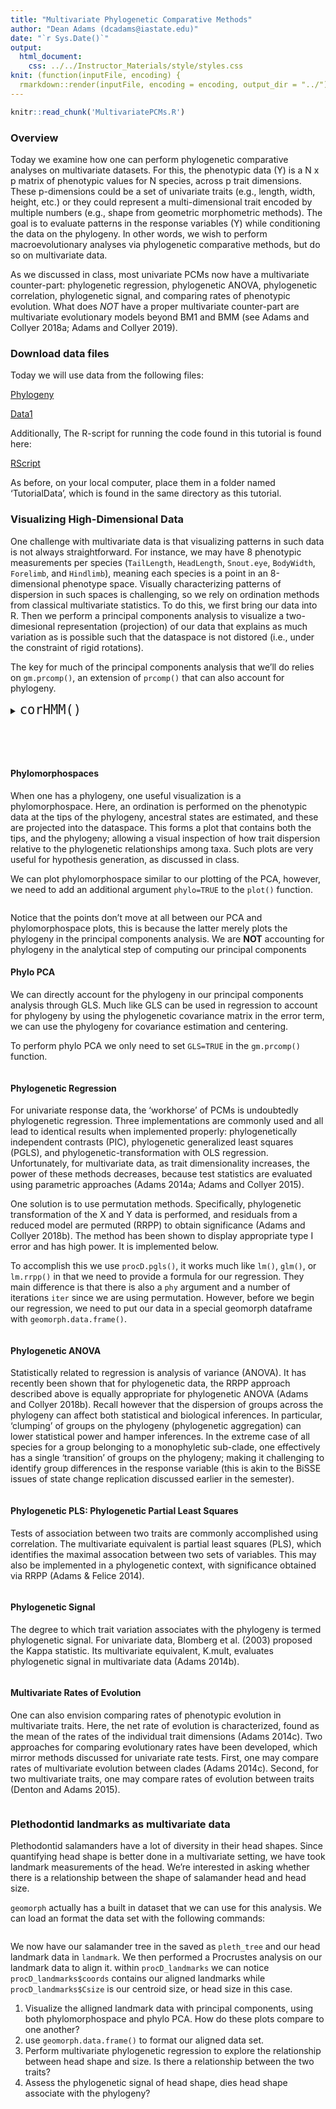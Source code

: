 ```yaml
---
title: "Multivariate Phylogenetic Comparative Methods"
author: "Dean Adams (dcadams@iastate.edu)"
date: "`r Sys.Date()`"
output: 
  html_document:
    css: ../../Instructor_Materials/style/styles.css
knit: (function(inputFile, encoding) {
  rmarkdown::render(inputFile, encoding = encoding, output_dir = "../") })
---
```




```r

knitr::read_chunk('MultivariatePCMs.R')

```



### **Overview**
Today we examine how one can perform phylogenetic comparative analyses on multivariate datasets. For this, the phenotypic data (Y) is a N x p matrix of phenotypic values for N species, across p trait dimensions. These p-dimensions could be a set of univariate traits (e.g., length, width, height, etc.) or they could represent a multi-dimensional trait encoded by multiple numbers (e.g., shape from geometric morphometric methods). The goal is to evaluate patterns in the response variables (Y) while conditioning the data on the phylogeny. In other words, we wish to perform macroevolutionary analyses via phylogenetic comparative methods, but do so on multivariate data. 

As we discussed in class, most univariate PCMs now have a multivariate counter-part: phylogenetic regression, phylogenetic ANOVA, phylogenetic correlation, phylogenetic signal, and comparing rates of phenotypic evolution. What does *NOT* have a proper multivariate counter-part are multivariate evolutionary models beyond BM1 and BMM (see Adams and Collyer 2018a; Adams and Collyer 2019). 

### Download data files
Today we will use data from the following files: 

[Phylogeny](https://eeob-macroevolution.github.io/EEOB-565X-Spring2018/practicals/TutorialData/Consensus of 1000 salamander trees.nex)

[Data1](https://eeob-macroevolution.github.io/EEOB-565X-Spring2018/practicals/TutorialData/meandata-CinGlutOnly.csv)

Additionally, The R-script for running the code found in this tutorial is found here:

[RScript](https://eeob-macroevolution.github.io/EEOB-565X-Spring2018/practicals/TutorialData/MultivariatePCMs.r)

As before, on your local computer, place them in a folder named 'TutorialData', which is found in the same directory as this tutorial. 

### **Visualizing High-Dimensional Data**
One challenge with multivariate data is that visualizing patterns in such data is not always straightforward. For instance, we may have 8 phenotypic measurements per species (`TailLength`, `HeadLength`, `Snout.eye`, `BodyWidth`,  `Forelimb`, and  `Hindlimb`), meaning each species is a point in an 8-dimensional phenotype space. Visually characterizing patterns of dispersion in such spaces is challenging, so we rely on ordination methods from classical multivariate statistics. To do this, we first bring our data into R. Then we perform a principal components analysis to visualize a two-dimesional representation (projection) of our data that explains as much variation as is possible such that the dataspace is not distored (i.e., under the constraint of rigid rotations).

The key for much of the principal components analysis that we'll do relies on `gm.prcomp()`, an extension of `prcomp()` that can also account for phylogeny.

<div class = "func">

<details>
  <summary> <font size="+2"> `corHMM()` </font> </summary>
 
Function performs principal components analysis (PCA) or phylogenetically-aligned components (PaCA) on Procrustes shape coordinates.This function has a few different arguments but we'll primarily be concerned with the following:

* $A$ Can be a 3D array but for our purposes it will be multivariate data in an $n\times p$ matrix.
* $phy$ a phylo object
* $GLS$ The value is defaulted to `FALSE` and is a logical for whether GLS-centering and covariance estimating should be used. This is where we use the information from the phylogeny in the analytical computation of our principal components

This function The principal components analysis. Most of the elements that are returned are to be used in other functions for analysis.


</details>
</div>
<br></br>

```r

```



#### **Phylomorphospaces**
When one has a phylogeny, one useful visualization is a phylomorphospace. Here, an ordination is performed on the phenotypic data at the tips of the phylogeny, ancestral states are estimated, and these are projected into the dataspace. This forms a plot that contains both the tips, and the phylogeny; allowing a visual inspection of how trait dispersion relative to the phylogenetic relationships among taxa. Such plots are very useful for hypothesis generation, as discussed in class. 

We can plot phylomorphospace similar to our plotting of the PCA, however, we need to add an additional argument `phylo=TRUE` to the `plot()` function.

```r
 
```

Notice that the points don't move at all between our PCA and phylomorphospace plots, this is because the latter merely plots the phylogeny in the principal components analysis. We are **NOT** accounting for phylogeny in the analytical step of computing our principal components

#### **Phylo PCA**

We can directly account for the phylogeny in our principal components analysis through GLS. Much like GLS can be used in regression to account for phylogeny by using the phylogenetic covariance matrix in the error term, we can use the phylogeny for covariance estimation and centering.

To perform phylo PCA we only need to set `GLS=TRUE` in the `gm.prcomp()` function.

```r

```

#### **Phylogenetic Regression**
For univariate response data, the 'workhorse' of PCMs is undoubtedly phylogenetic regression. Three implementations are commonly used and all lead to identical results when implemented properly: phylogenetically independent contrasts (PIC), phylogenetic generalized least squares (PGLS), and phylogenetic-transformation with OLS regression. Unfortunately, for multivariate data, as trait dimensionality increases, the power of these methods decreases, because test statistics are evaluated using parametric approaches (Adams 2014a; Adams and Collyer 2015). 

One solution is to use permutation methods. Specifically, phylogenetic transformation of the X and Y data is performed, and residuals from a reduced model are permuted (RRPP) to obtain significance (Adams and Collyer 2018b). The method has been shown to display appropriate type I error and has high power. It is implemented below.

To accomplish this we use `procD.pgls()`, it works much like `lm()`, `glm()`, or `lm.rrpp()` in that we need to provide a formula for our regression. They main difference is that there is also a `phy` argument and a number of iterations `iter` since we are using permutation. However, before we begin our regression, we need to put our data in a special geomorph dataframe with `geomorph.data.frame()`.

```r
 
```



#### **Phylogenetic ANOVA**
Statistically related to regression is analysis of variance (ANOVA). It has recently been shown that for phylogenetic data, the RRPP approach described above is equally appropriate for phylogenetic ANOVA (Adams and Collyer 2018b). Recall however that the dispersion of groups across the phylogeny can affect both statistical and biological inferences. In particular, 'clumping' of groups on the phylogeny (phylogenetic aggregation) can lower statistical power and hamper inferences. In the extreme case of all species for a group belonging to a monophyletic sub-clade, one effectively has a single 'transition' of groups on the phylogeny; making it challenging to identify group differences in the response variable (this is akin to the BiSSE issues of state change replication discussed earlier in the semester). 

```r
```

#### **Phylogenetic PLS: Phylogenetic Partial Least Squares**
Tests of association between two traits are commonly accomplished using correlation. The multivariate equivalent is partial least squares (PLS), which identifies the maximal assocation between two sets of variables. This may also be implemented in a phylogenetic context, with significance obtained via RRPP (Adams & Felice 2014).

```r
```

#### **Phylogenetic Signal**
The degree to which trait variation associates with the phylogeny is termed phylogenetic signal. For univariate data, Blomberg et al. (2003) proposed the Kappa statistic. Its multivariate equivalent, K.mult, evaluates phylogenetic signal in multivariate data (Adams 2014b).

```r
```

#### **Multivariate Rates of Evolution**
One can also envision comparing rates of phenotypic evolution in multivariate traits. Here, the net rate of evolution is characterized, found as the mean of the rates of the individual trait dimensions (Adams 2014c). Two approaches for comparing evolutionary rates have been developed, which mirror methods discussed for univariate rate tests. First, one may compare rates of multivariate evolution between clades (Adams 2014c). Second, for two multivariate traits, one may compare rates of evolution between traits (Denton and Adams 2015).

```r
```



<div class = "try">
### Plethodontid landmarks as multivariate data 

Plethodontid salamanders have a lot of diversity in their head shapes. Since quantifying head shape is better done in a multivariate setting, we have took landmark measurements of the head. We're interested in asking whether there is a relationship between the shape of salamander head and head size.

`geomorph` actually has a built in dataset that we can use for this analysis. We can load an format the data set with the following commands:

```r
```

We now have our salamander tree in the saved as `pleth_tree` and our head landmark data in `landmark`. We then performed a Procrustes analysis on our landmark data to align it. within `procD_landmarks` we can notice `procD_landmarks$coords` contains our aligned landmarks while `procD_landmarks$Csize` is our centroid size, or head size in this case. 


1. Visualize the alligned landmark data with principal components, using both phylomorphospace and phylo PCA. How do these plots compare to one another? 
2. use `geomorph.data.frame()` to format our aligned data set. 
3. Perform multivariate phylogenetic regression to explore the relationship between head shape and size. Is there a relationship between the two traits?
4. Assess the phylogenetic signal of head shape, dies head shape associate with the phylogeny?

</div>
<br></br>
